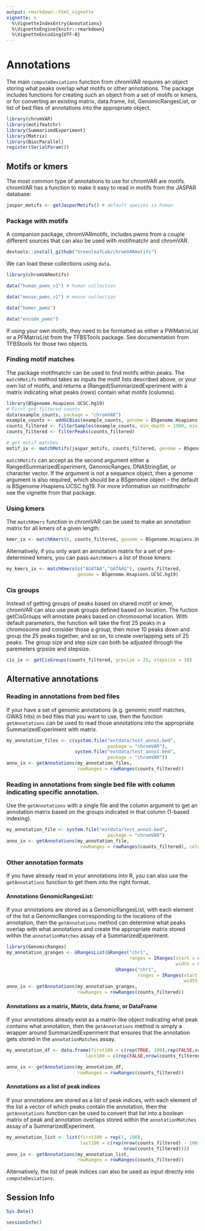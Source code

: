 ```yaml
---
output: rmarkdown::html_vignette
vignette: >
  %\VignetteIndexEntry{Annotations}
  %\VignetteEngine{knitr::rmarkdown}
  %\VignetteEncoding{UTF-8}
---
```


# Annotations

The main `computeDeviations` function from chromVAR requires an object storing what peaks overlap what motifs or other annotations.  The package includes functions for creating such an object from a set of motifs or kmers, or for converting an existing matrix, data.frame, list, GenomicRangesList, or list of bed files of annotations into the appropriate object.

```r
library(chromVAR)
library(motifmatchr)
library(SummarizedExperiment)
library(Matrix)
library(BiocParallel)
register(SerialParam())
```

## Motifs or kmers

The most common type of annotations to use for chromVAR are motifs. chromVAR has a function to make it easy to read in motifs from the JASPAR database:

```r
jaspar_motifs <- getJasparMotifs() # default species is human
```


### Package with motifs

A companion package, chromVARmotifs, includes pwms from a couple different sources that can also be used with motifmatchr and chromVAR.

```r
devtools::install_github("GreenleafLab/chromVARmotifs")
```

We can load these collections using `data`.

```r
library(chromVARmotifs)

data("human_pwms_v1") # human collection

data("mouse_pwms_v1") # mouse collection

data("homer_pwms")

data("encode_pwms")
```

If using your own motifs, they need to be formatted as either a PWMatrixList or a PFMatrixList from the TFBSTools package. See documentation from TFBStools for those two objects.  

### Finding motif matches

The package motifmatchr can be used to find motifs within peaks.  The `matchMotifs` method takes as inputs the motif lists described above, or your own list of motifs, and returns a (Ranged)SummarizedExperiment with a matrix indicating what peaks (rows) contain what motifs (columns). 

```r
library(BSgenome.Hsapiens.UCSC.hg19)
# First get filtered counts
data(example_counts, package = "chromVAR")
example_counts <- addGCBias(example_counts, genome = BSgenome.Hsapiens.UCSC.hg19)
counts_filtered <- filterSamples(example_counts, min_depth = 1500, min_in_peaks = 0.15, shiny = FALSE)
counts_filtered <- filterPeaks(counts_filtered)

# get motif matches
motif_ix <- matchMotifs(jaspar_motifs, counts_filtered, genome = BSgenome.Hsapiens.UCSC.hg19)
```

`matchMotifs` can accept as the second argument either a RangedSummarizedExperiment, GenomicRanges, DNAStringSet, or character vector.  If the argument is not a sequence object, then a genome argument is also required, which should be a BSgenome object -- the default is BSgenome.Hsapiens.UCSC.hg19. For more information on motifmatchr see the vignette from that package. 

### Using kmers 

The `matchKmers` function in chromVAR can be used to make an annotation matrix for all kmers of a given length:

```r
kmer_ix <- matchKmers(6, counts_filtered, genome = BSgenome.Hsapiens.UCSC.hg19)
```

Alternatively, if you only want an annotation matrix for a set of pre-determined kmers, you can pass `matchKmers` a list of those kmers:

```r
my_kmers_ix <- matchKmers(c("AGATAA","GATAAG"), counts_filtered, 
                          genome = BSgenome.Hsapiens.UCSC.hg19)
```

### Cis groups

Instead of getting groups of peaks based on shared motif or kmer, chromVAR can also use peak groups defined based on location.  The fuction getCisGroups will annotate peaks based on chromosomal location. With default parameters, the function will take the first 25 peaks in a chromosome and consider those a group, then move 10 peaks down and group the 25 peaks together, and so on, to create overlapping sets of 25 peaks. The group size and step size can both be adjusted through the paremeters grpsize and stepsize. 

```r
cis_ix <- getCisGroups(counts_filtered, grpsize = 25, stepsize = 10) 
```


## Alternative annotations

### Reading in annotations from bed files

If your have a set of genomic annotations (e.g. genomic motif matches, GWAS hits) in bed files that you want to use, then the function `getAnnotations` can be used to read those annotations into the appropriate SummarizedExperiment with matrix.  

```r
my_annotation_files <- c(system.file("extdata/test_anno1.bed", 
                                     package = "chromVAR"),
                         system.file("extdata/test_anno1.bed", 
                                     package = "chromVAR"))
anno_ix <- getAnnotations(my_annotation_files, 
                          rowRanges = rowRanges(counts_filtered))
```

### Reading in annotations from single bed file with column indicating specific annotation.  

Use the `getAnnotations` with a single file and the column argument to get an annotation matrix based on the groups indicated in that column (1-based indexing).  

```r
my_annotation_file <- system.file("extdata/test_anno3.bed", 
                                     package = "chromVAR")
anno_ix <- getAnnotations(my_annotation_file, 
                           rowRanges = rowRanges(counts_filtered), column = 4)
```

### Other annotation formats

If you have already read in your annotations into R, you can also use the `getAnnotations` function to get them into the right format.  

#### Annotations GenomicRangesList:

If your annotations are stored as a GenomicRangesList, with each element of the list a GenomicRanges corresponding to the locations of the annotation, then the `getAnnotations` method can determine what peaks overlap with what annotations and create the appropriate matrix stored within the `annotationMatches` assay of a SummarizedExperiment.  

```r
library(GenomicRanges)
my_annotation_granges <- GRangesList(GRanges("chr1", 
                                             ranges = IRanges(start = c(566763,805090), 
                                                              width = 8)),
                                        GRanges("chr1", 
                                                ranges = IRanges(start = c(566792,895798), 
                                                                 width = 8)))
anno_ix <- getAnnotations(my_annotation_granges, 
                          rowRanges = rowRanges(counts_filtered))
```

#### Annotations as a matrix, Matrix, data.frame, or DataFrame

If your annotations already exist as a matrix-like object indicating what peak contains what annotation, then the `getAnnotations` method is simply a wrapper around SummarizedExperiment that ensures that the annotation gets stored in the `annotationMatches` assay.  

```r
my_annotation_df <- data.frame(first100 = c(rep(TRUE, 100),rep(FALSE,nrow(counts_filtered) - 100)),
                             last100 = c(rep(FALSE,nrow(counts_filtered) - 100),rep(TRUE, 100)))

anno_ix <- getAnnotations(my_annotation_df, 
                          rowRanges = rowRanges(counts_filtered))
```

#### Annotations as a list of peak indices

If your annotations are stored as a list of peak indices, with each element of the list a vector of which peaks contain the annotation, then the `getAnnotations` function can be used to convert that list into a boolean matrix of peak and annotation overlaps stored within the `annotationMatches` assay of a SummarizedExperiment.  

```r
my_annotation_list <- list(first100 = rep(1, 100), 
                           last100 = c(rep(nrow(counts_filtered) - 100, 
                                           nrow(counts_filtered))))
anno_ix <- getAnnotations(my_annotation_list, 
                          rowRanges = rowRanges(counts_filtered))
```

Alternatively, the list of peak indices can also be used as input directly into `computeDeviations`.

## Session Info

```r
Sys.Date()
```

```r
sessionInfo()
```

